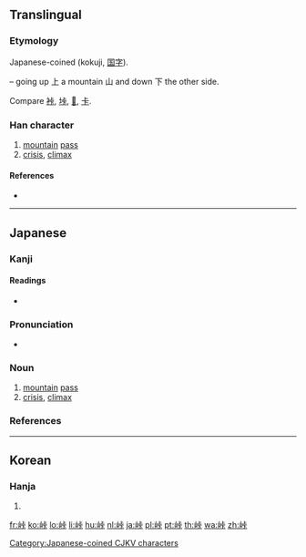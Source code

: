 ==Translingual==

===Etymology===
Japanese-coined (kokuji, [[国字]]).

{{Han compound|山|上|下|ls=ic}} – going up 上 a mountain 山 and down 下 the other side.

Compare [[裃]], [[垰]], [[𠱚]], [[卡]].

[[Category:Japanese-coined CJKV characters]]

===Han character===
{{Han char|rn=46|rad=山|as=06|sn=9|four=|canj=UYMY|ids=⿰山𠧗}}

# [[mountain]] [[pass]]
# [[crisis]], [[climax]]

====References====
* {{Han ref|kx=0311.061|dkj=08068|dj=0611.120|hdz=10770.081|uh=5CE0|ud=23776}}

----

==Japanese==

===Kanji===
{{ja-kanji|grade=c|rs=山06}}

====Readings====
* {{ja-readings|on=|kun=[[とうげ]] (tōge)}}

===Pronunciation===
* {{ja-pron|とうげ|acc=3|acc_ref=NHK}}

===Noun===
{{ja-noun|k|hira=とうげ|rom=tōge}}

# [[mountain]] [[pass]]
# [[crisis]], [[climax]]

===References===
<references/>

----

==Korean==

===Hanja===
{{ko-hanja|hangeul=[[상]]|rv=sang|mr=sang}}

# {{defn|lang=ko|sort=山06}}

[[fr:峠]]
[[ko:峠]]
[[lo:峠]]
[[li:峠]]
[[hu:峠]]
[[nl:峠]]
[[ja:峠]]
[[pl:峠]]
[[pt:峠]]
[[th:峠]]
[[wa:峠]]
[[zh:峠]]